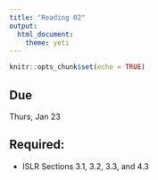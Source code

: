 ```yaml
---
title: "Reading 02"
output: 
  html_document: 
    theme: yeti
---
```


```r
knitr::opts_chunk$set(echo = TRUE)
```

## Due

Thurs, Jan 23

## Required:

- ISLR Sections 3.1, 3.2, 3.3, and 4.3
